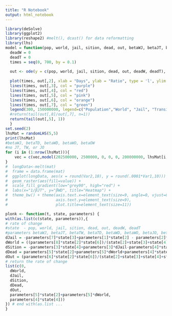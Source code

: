 ```yaml
---
title: "R Notebook"
output: html_notebook
---
```


```r
library(deSolve)
library(ggplot2)
library(reshape2) #melt(), dcast() for data reformatting
library(lhs)
model = function(pop, world, jail, sition, dead, out, betaWJ, betaJT, betaTW, betaTD, betaWD, betaWO, betaJO, betaOW) {
  deadW = 0
  deadT = 0
  times = seq(0, 700, by = 0.1)
  
  out <- ode(y = c(pop, world, jail, sition, dead, out, deadW, deadT), times = times, func = plonk, parms = c(betaWJ, betaJT, betaTW, betaTD, betaWD, betaWO, betaJO, betaOW))
  
  plot(times, out[,2], xlab = "Days", ylab = "Ratio", type = 'l', ylim = c(0, 203000000), col="royalblue")
  lines(times, out[,3], col = "purple")
  lines(times, out[,4], col = "red")
  lines(times, out[,5], col = "pink")
  lines(times, out[,6], col = "orange")
  lines(times, out[,7], col = "green")
  legend(300, 150000000, legend=c("Population","World", "Jail", "Transition", "Dead", "Outside"), col=c("royalblue", "purple", "red", "pink", "orange", "green"), lty=1, cex=0.8)
  #return(tail(out[,8]/out[,7], n=1))
  return(tail(out[,5], 1))
  }
set.seed(2)
lhsMat = randomLHS(5,5)
print(lhsMat)
#betaWJ, betaTD, betaWD, betaWO, betaOW
#no JT, TW, or JO
for (i in (1:nrow(lhsMat))){
    vec = c(vec,model(202500000, 2500000, 0, 0, 0, 200000000, lhsMat[i,1], 1/14, 1/14, lhsMat[i,2], lhsMat[i,3], lhsMat[i,4], 0, lhsMat[i,5]))
}
#  longData<-melt(mat)
#  frame = data.frame(mat)
#  ggplot(longData, aes(x = round(Var2,10), y = round(.0001*Var1,10))) + 
#  geom_raster(aes(fill=value)) + 
#  scale_fill_gradient(low="grey90", high="red") +
#  labs(x="1/βJT", y="βWD", title="Heatmap") +
#  theme_bw() + theme(axis.text.x=element_text(size=9, angle=0, vjust=0.3),
#                     axis.text.y=element_text(size=9),
#                     plot.title=element_text(size=11))

```

```r
plonk <- function(t, state, parameters) {
with(as.list(c(state, parameters)),{
# rate of change
#state  - pop, world, jail, sition, dead, out, deadW, deadT
#parameters betaWJ, betaJT, betaTW, betaTD, betaWD, betaWO, betaJO, betaOW
dJail = -parameters[7]*state[3]+parameters[1]*state[2] - parameters[2]*state[3]
dWorld = ((parameters[8]*state[2]*state[6])/(state[2]+state[3]+state[4]+state[6])-(parameters[6]*state[2]*state[6])/(state[2]+state[3]+state[4]+state[6])+parameters[3]*state[4]-parameters[3]*dJail-parameters[1]*state[2]-parameters[5]*state[2])/(1+parameters[5])
dSition = -parameters[3]*state[4]+parameters[3]*dJail-parameters[4]*state[4]+parameters[2]*state[3]
dDead = parameters[5]*state[2]+parameters[5]*dWorld+parameters[4]*state[4]
dOut = (parameters[6]*state[2]*state[6])/(state[2]+state[3]+state[4]+state[6])-(parameters[8]*state[2]*state[6])/(state[2]+state[3]+state[4]+state[6])
# return the rate of change
list(c(0,
  dWorld,
  dJail,
  dSition,
  dDead,
  dOut,
  parameters[5]*state[2]+parameters[5]*dWorld,
  parameters[4]*state[4]))
}) # end with(as.list ...
}
```